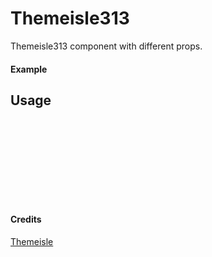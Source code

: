 
<Meta of={Themeisle313} title="Themeisle/Themeisle313" />

# Themeisle313

Themeisle313 component with different props.

#### Example

<Canvas of={Themeisle313.Primary} />

## Usage

```ts
import { Themeisle313 } from "yadl-ui";

const Example = () => {
  return (
      <Themeisle313 />
  );
};

export default Example;
```

#### Credits
[Themeisle](https://themeisle.com/illustrations)
